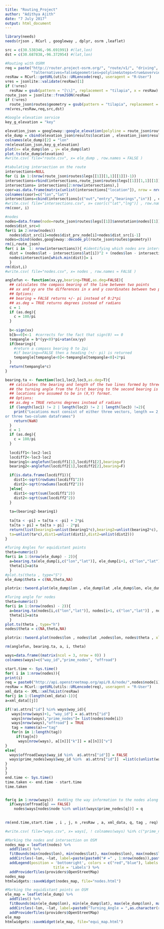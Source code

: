 ```yaml
---
title: "Routing_Project"
author: "Adithya Ajith"
date: "7 July 2017"
output: html_document
---
```


```r
library(needs)
needs(rjson , RCurl , googleway , dplyr, osrm ,leaflet)

```

```r

src = c(30.538346,-96.691991) #(lat,lon)
dst = c(30.687838,-96.372954) #(lat,lon)

#Routing with OSRM
req = paste("http://router.project-osrm.org/", "route/v1/", "driving", "/", src[2], ",", src[1], ";", dst[2], ",", dst[1], 
            "?alternatives=false&geometries=polyline&steps=true&overview=full&annotations=true", sep = "")
resRaw = RCurl::getURL(utils::URLencode(req), useragent = "R-User")
vres = jsonlite::validate(resRaw)[1]
if (!vres)
  resRaw = gsub(pattern = "[\\]", replacement = "tilapia", x = resRaw)
route_json = jsonlite::fromJSON(resRaw)
if (!vres)
  route_json$routes$geometry = gsub(pattern = "tilapia", replacement = "\\\\", x = route_json$routes$geometry)
rm(vres,resRaw,req,src,dst)

#Google elevation service
key_g_elevation = "key"

elevation_json = googleway::google_elevation(polyline = route_json$routes$geometry, key = key_g_elevation , location_type = "path" , samples = 512)
ele_dump = cbind(elevation_json$results$location , elevation_json$results[c("elevation","resolution")] )
colnames(ele_dump)[2] = "lon"
rm(elevation_json,key_g_elevation)
plot(x= ele_dump$lon , y= ele_dump$lat)
plot.ts(ele_dump$elevation)
#write.csv( file="route.csv", x= ele_dump , row.names = FALSE )

#tabulating intersection on the route
intersections=NULL
for (i in 1:(nrow(route_json$routes$legs[[1]][1,1][[1]])-1))
intersections=rbind(intersections,route_json$routes$legs[[1]][1,1][[1]]["intersections"][i,][[1]])
intersections= intersections[2:nrow(intersections),]
coor=as.data.frame(matrix(unlist(intersections["location"]), nrow = nrow(intersections["location"]), byrow = T))
colnames(coor)=c("lon","lat")
intersections=cbind(intersections[c("out","entry","bearings","in")] , coor[c("lat", "lon")] )
#write.csv( file="intersections.csv", x= coor[c("lat","lng")] , row.names = FALSE )
rm(coor, i)

#nodes
nodes=data.frame(node=route_json$routes$legs[[1]]$annotation$nodes[[1]],dist_prv_node=c(0,route_json$routes$legs[[1]]$annotation$distance[[1]]) , intersection = NA  , way_id =NA)
nodes$dist_src=0
for(i in 2:nrow(nodes))
  nodes$dist_src[i]=nodes$dist_prv_node[i]+nodes$dist_src[i-1]
nodes=cbind(nodes,googleway::decode_pl(route_json$routes$geometry))
rm(i,route_json)
for( i in  1: nrow(intersections)){ #identifying which nodes are intersectinos too.
  dist = (nodes$lat - intersections$lat[i])^2 + (nodes$lon - intersections$lon[i])^2
  nodes$intersection[which.min(dist)]= i
  }
rm(dist,i)
#write.csv( file="nodes.csv", x= nodes , row.names = FALSE )

```

```r

anglefun <- function(xx,yy,bearing=TRUE,as.deg=FALSE){
  ## calculates the compass bearing of the line between two points
  ## xx and yy are the differences in x and y coordinates between two points
  ## Options:
  ## bearing = FALSE returns +/- pi instead of 0:2*pi
  ## as.deg = TRUE returns degrees instead of radians
  c = 1
  if (as.deg){
    c = 180/pi
  }
  
  b<-sign(xx)
  b[b==0]<-1  #corrects for the fact that sign(0) == 0
  tempangle = b*(yy<0)*pi+atan(xx/yy)
  if(bearing){
    #return a compass bearing 0 to 2pi
    #if bearing==FALSE then a heading (+/- pi) is returned
    tempangle[tempangle<0]<-tempangle[tempangle<0]+2*pi
  }
  return(tempangle*c)
}

bearing.ta <- function(loc1,loc2,loc3,as.deg=T){
  ## calculates the bearing and length of the two lines formed by three points
  ## the turning angle from the first bearing to the second bearing is also calculated
  ## locations are assumed to be in (X,Y) format.
  ## Options:
  ## as.deg = TRUE returns degrees instead of radians
  if (length(loc1) != 2 | length(loc2) != 2 | length(loc3) !=2){
    print("Locations must consist of either three vectors, length == 2,
or three two-column dataframes")
    return(NaN)
  }
  c = 1
  if (as.deg){
    c = 180/pi
  }
  
  locdiff1<-loc2-loc1
  locdiff2<-loc3-loc2
  bearing1<-anglefun(locdiff1[1],locdiff1[2],bearing=F)
  bearing2<-anglefun(locdiff2[1],locdiff2[2],bearing=F)

  if(is.data.frame(locdiff1)){
    dist1<-sqrt(rowSums(locdiff1^2))
    dist2<-sqrt(rowSums(locdiff2^2))
  }else{
    dist1<-sqrt(sum(locdiff1^2))
    dist2<-sqrt(sum(locdiff2^2))
  }
  
  ta=(bearing2-bearing1)
  
  ta[ta < -pi] = ta[ta < -pi] + 2*pi
  ta[ta > pi] = ta[ta > pi] - 2*pi
  return(list(bearing1=unlist(bearing1*c),bearing2=unlist(bearing2*c),
  ta=unlist(ta*c),dist1=unlist(dist1),dist2=unlist(dist2)))
}

#Turing Angles for equidistant points
theta=numeric()
for(i in 1:(nrow(ele_dump) - 2)){
  a=bearing.ta(ele_dump[i,c("lon","lat")], ele_dump[i+1, c("lon","lat")] , ele_dump[i+2 , c("lon","lat")])  #should pass (longitude,lattitude)
  theta[i]=a$ta
  }
#plot.ts(theta , type="S")
ele_dump$theta = c(NA,theta,NA)

plotrix::twoord.plot(ele_dump$lon , ele_dump$lat ,ele_dump$lon, ele_dump$theta , xlab="Longitude" , ylab="Latitude" , rylab="Angle in Degrees" ,lcol=4 , type=c("l" , "l") , main = "Turning Angle at each Equidistant Point" , lpch = 23)

#Turing angle for nodes
theta=numeric()
for(i in 1:(nrow(nodes) - 2)){
  a=bearing.ta(nodes[i,c("lon","lat")], nodes[i+1, c("lon","lat")] , nodes[i+2 , c("lon","lat")])  #should pass (longitude,lattitude)
  theta[i]=a$ta
  }
plot.ts(theta , type="h")
nodes$theta = c(NA,theta,NA)

plotrix::twoord.plot(nodes$lon , nodes$lat ,nodes$lon, nodes$theta , xlab="Longitude" , ylab="Latitude" , rylab="Angle in Degrees" ,lcol=4 , type=c("l" , "l") , main = "Turning Angle at each Node" , lpch = 23)

rm(anglefun, bearing.ta, a, i, theta)

```

```r
ways=data.frame((matrix(ncol = 3, nrow = 0)) )
colnames(ways)=c("way_id","prime_nodes", "offroad")

start.time <- Sys.time()
for( i in 1:nrow(nodes)){
print(i)
req = paste0("http://api.openstreetmap.org/api/0.6/node/",nodes$node[i],"/ways")
resRaw = RCurl::getURL(utils::URLencode(req), useragent = "R-User")
xml_data <- XML::xmlToList(resRaw)
for(j in 1:(length(xml_data)-1)){
a=xml_data[[j]]

if(!a$.attrs["id"] %in% ways$way_id){
   ways[nrow(ways)+1, "way_id"] = a$.attrs["id"]
   ways[nrow(ways),"prime_nodes"]= list(nodes$node[i])
   ways[nrow(ways),"offroad"] = TRUE
   tag = names(a)=="tag"
   for(n in 1:length(tag))
     if(tag[n])
      ways[nrow(ways), a[[n]]["k"]] = a[[n]]["v"]
}
else{
  ways$offroad[ways$way_id %in%  a$.attrs["id"]] = FALSE
  ways$prime_nodes[ways$way_id %in%  a$.attrs["id"]]  =list(c(unlist(ways$prime_nodes[ ways$way_id %in%  a$.attrs["id"]]), nodes$node[i]))
}
}
}
end.time <- Sys.time()
time.taken <- end.time - start.time
time.taken


for(q in 1:nrow(ways))  #adding the way information to the nodes along the route
  if(ways$offroad[q] == FALSE)
    nodes$ways[nodes$node %in% unlist(ways$prime_nodes[q])] = q
    
    
rm(end.time,start.time , i , j, n ,resRaw , a, xml_data, q, tag , req)

#write.csv( file="ways.csv", x= ways[, ! colnames(ways) %in% c("prime_nodes")] , row.names = FALSE )

```

```r

#Marking the nodes and intersection on OSM
nodes_map = leaflet(nodes) %>% 
  addTiles() %>% 
  fitBounds(min(nodes$lon), min(nodes$lat), max(nodes$lon), max(nodes$lat)) %>%
  addCircles(~lon, ~lat, label=paste(paste0("# =" , 1:nrow(nodes)),paste0("Turning Angle = ", as.character(round(nodes$theta,4))),paste0("Highyway_type = ", as.character(ways$highway[nodes$ways])), paste0("#Lanes = ",as.character(ways$lanes[nodes$ways])),paste0("MaxSpeed = ", as.character(ways$maxspeed[nodes$ways])),paste0("Oneway = ",as.character(ways$oneway[nodes$ways])),sep=" || "), weight = 5, radius=5,color=ifelse(is.na(nodes$intersection),"blue","red"), stroke = T, fillOpacity = 0.8)%>% 
  addLegend(position = 'bottomright', colors = c("red","blue"), labels = c("Intersection","Non-Intersection"), opacity = 0.4,
                      title = 'Labels') %>% 
  addProviderTiles(providers$OpenStreetMap)
nodes_map
htmlwidgets::saveWidget(nodes_map, file="nodes.html")

#Marking the equidistant points on OSM
ele_map = leaflet(ele_dump) %>% 
  addTiles() %>% 
  fitBounds(min(ele_dump$lon), min(ele_dump$lat), max(ele_dump$lon), max(ele_dump$lat)) %>%
  addCircles(~lon, ~lat, label=paste0("Turning_Angle = ",as.character(round(ele_dump$theta,4))) , weight = 5, radius=5,color="blue", stroke = TRUE, fillOpacity = 0.8) %>% 
  addProviderTiles(providers$OpenStreetMap)
ele_map
htmlwidgets::saveWidget(ele_map, file="equi_map.html")

```
